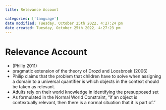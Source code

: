 ```yaml
---
title: Relevance Account

categories: ['language']
date modified: Tuesday, October 25th 2022, 4:27:24 pm
date created: Tuesday, October 25th 2022, 4:27:23 pm
---
```


# Relevance Account


- (Philip 2011)
- pragmatic extension of the theory of Drozd and Loosbroek (2006)
- Philip claims that the problem that children have to solve when assigning a domain to a universal quantifier is which objects in the context should be taken as relevant.
- Adults rely on their world knowledge in identifying the presupposed set
- As formulated in the Normal World Constraint, "if an object is contextually relevant, then there is a normal situation that it is part of."



